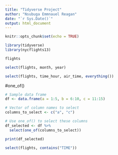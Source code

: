 ---
title: "Tidyverse Project"
author: "Nsubuga Emmnauel Reagan"
date: "`r Sys.Date()`"
output: html_document
---

```{r setup, include=FALSE}
knitr::opts_chunk$set(echo = TRUE)
```


```{r}
library(tidyverse)
library(nycflights13)
```


```{r}
flights
```

```{r}
select(flights, month, year)
```

```{r}
select(flights, time_hour, air_time, everything())
```

#one_of()

```{r}
# Sample data frame
df <- data.frame(a = 1:5, b = 6:10, c = 11:15)

# Vector of column names to select
columns_to_select <- c("a", "c")

# Use one_of() to select these columns
df_selected <- df %>%
  select(one_of(columns_to_select))

print(df_selected)
```
```{r}
select(flights, contains("TIME"))
```

